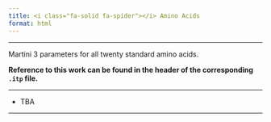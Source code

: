 ```yaml
---
title: <i class="fa-solid fa-spider"></i> Amino Acids
format: html
---
```


<hr>

Martini 3 parameters for all twenty standard amino acids. 

**Reference to this work can be found in the header of the corresponding `.itp` file.**

----------------------------------------------------------------------

- TBA

----------------------------------------------------------------------
